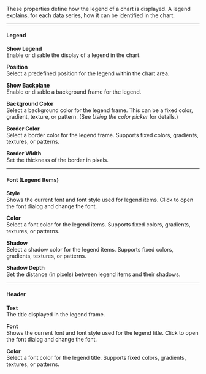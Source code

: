 
These properties define how the legend of a chart is displayed. A legend explains, for each data series, how it can be identified in the chart.

---

#### **Legend**

**Show Legend**  
Enable or disable the display of a legend in the chart.

**Position**  
Select a predefined position for the legend within the chart area.

**Show Backplane**  
Enable or disable a background frame for the legend.

**Background Color**  
Select a background color for the legend frame. This can be a fixed color, gradient, texture, or pattern. (See *Using the color picker* for details.)

**Border Color**  
Select a border color for the legend frame. Supports fixed colors, gradients, textures, or patterns.

**Border Width**  
Set the thickness of the border in pixels.

---

#### **Font (Legend Items)**

**Style**  
Shows the current font and font style used for legend items. Click to open the font dialog and change the font.

**Color**  
Select a font color for the legend items. Supports fixed colors, gradients, textures, or patterns.

**Shadow**  
Select a shadow color for the legend items. Supports fixed colors, gradients, textures, or patterns.

**Shadow Depth**  
Set the distance (in pixels) between legend items and their shadows.

---

#### **Header**

**Text**  
The title displayed in the legend frame.

**Font**  
Shows the current font and font style used for the legend title. Click to open the font dialog and change the font.

**Color**  
Select a font color for the legend title. Supports fixed colors, gradients, textures, or patterns.

